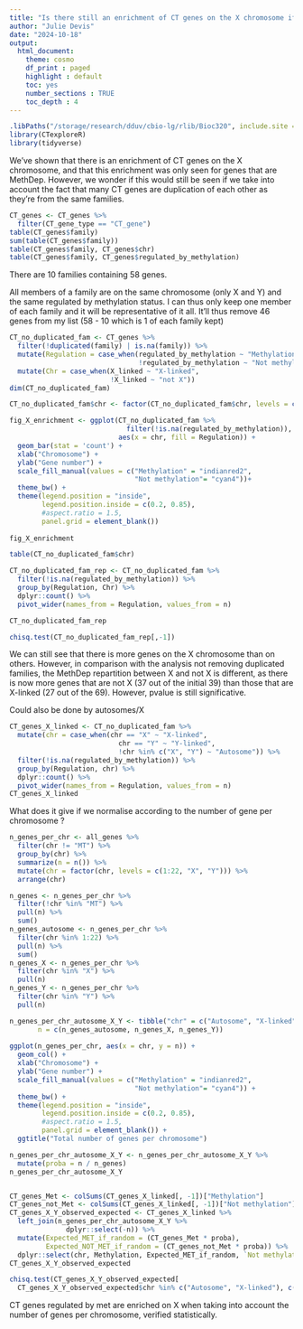 ```yaml
---
title: "Is there still an enrichment of CT genes on the X chromosome if we take duplicated genes in family into account ? "
author: "Julie Devis"
date: "2024-10-18"
output: 
  html_document:
    theme: cosmo
    df_print : paged
    highlight : default
    toc: yes
    number_sections : TRUE
    toc_depth : 4
---
```



```r
.libPaths("/storage/research/dduv/cbio-lg/rlib/Bioc320", include.site = FALSE)
library(CTexploreR)
library(tidyverse)
```

We've shown that there is an enrichment of CT genes on the X chromosome, and that 
this enrichment was only seen for genes that are MethDep. However, we wonder if
this would still be seen if we take into account the fact that many CT genes are
duplication of each other as they're from the same families. 


```r
CT_genes <- CT_genes %>% 
  filter(CT_gene_type == "CT_gene")
table(CT_genes$family)
sum(table(CT_genes$family))
table(CT_genes$family, CT_genes$chr)
table(CT_genes$family, CT_genes$regulated_by_methylation)

```

There are 10 families containing 58 genes. 

All members of a family are on the same chromosome (only X and Y) and the same 
regulated by methylation status. I can thus only keep one member of each family
and it will be representative of it all. It'll thus remove 46 genes from my 
list (58 - 10 which is 1 of each family kept)


```r
CT_no_duplicated_fam <- CT_genes %>% 
  filter(!duplicated(family) | is.na(family)) %>% 
  mutate(Regulation = case_when(regulated_by_methylation ~ "Methylation",
                                !regulated_by_methylation ~ "Not methylation")) %>%
  mutate(Chr = case_when(X_linked ~ "X-linked",
                         !X_linked ~ "not X")) 
dim(CT_no_duplicated_fam)

CT_no_duplicated_fam$chr <- factor(CT_no_duplicated_fam$chr, levels = c(1:22, "X", "Y"))

fig_X_enrichment <- ggplot(CT_no_duplicated_fam %>% 
                             filter(!is.na(regulated_by_methylation)), 
                           aes(x = chr, fill = Regulation)) +
  geom_bar(stat = 'count') +
  xlab("Chromosome") +
  ylab("Gene number") +
  scale_fill_manual(values = c("Methylation" = "indianred2",
                               "Not methylation"= "cyan4"))+
  theme_bw() +
  theme(legend.position = "inside",
        legend.position.inside = c(0.2, 0.85),
        #aspect.ratio = 1.5,
        panel.grid = element_blank())
        
fig_X_enrichment

table(CT_no_duplicated_fam$chr)

CT_no_duplicated_fam_rep <- CT_no_duplicated_fam %>% 
  filter(!is.na(regulated_by_methylation)) %>% 
  group_by(Regulation, Chr) %>%
  dplyr::count() %>% 
  pivot_wider(names_from = Regulation, values_from = n)

CT_no_duplicated_fam_rep

chisq.test(CT_no_duplicated_fam_rep[,-1]) 

```

We can still see that there is more genes on the X chromosome than on others.
However, in comparison with the analysis not removing duplicated families, 
the MethDep repartition between X and not X is different, as there is now more 
genes that are not X (37 out of the initial 39) than those that are X-linked 
(27 out of the 69). However, pvalue is still significative. 

Could also be done by autosomes/X

```r
CT_genes_X_linked <- CT_no_duplicated_fam %>% 
  mutate(chr = case_when(chr == "X" ~ "X-linked",
                           chr == "Y" ~ "Y-linked",
                           !chr %in% c("X", "Y") ~ "Autosome")) %>% 
  filter(!is.na(regulated_by_methylation)) %>% 
  group_by(Regulation, chr) %>%
  dplyr::count() %>% 
  pivot_wider(names_from = Regulation, values_from = n)
CT_genes_X_linked
```


What does it give if we normalise according to the number of gene per chromosome ?

```r
n_genes_per_chr <- all_genes %>% 
  filter(chr != "MT") %>% 
  group_by(chr) %>% 
  summarize(n = n()) %>% 
  mutate(chr = factor(chr, levels = c(1:22, "X", "Y"))) %>% 
  arrange(chr)

n_genes <- n_genes_per_chr %>% 
  filter(!chr %in% "MT") %>% 
  pull(n) %>% 
  sum()
n_genes_autosome <- n_genes_per_chr %>% 
  filter(chr %in% 1:22) %>% 
  pull(n) %>% 
  sum()
n_genes_X <- n_genes_per_chr %>% 
  filter(chr %in% "X") %>% 
  pull(n) 
n_genes_Y <- n_genes_per_chr %>% 
  filter(chr %in% "Y") %>% 
  pull(n) 

n_genes_per_chr_autosome_X_Y <- tibble("chr" = c("Autosome", "X-linked", "Y-linked"), 
       n = c(n_genes_autosome, n_genes_X, n_genes_Y))
  
ggplot(n_genes_per_chr, aes(x = chr, y = n)) +
  geom_col() +
  xlab("Chromosome") +
  ylab("Gene number") +
  scale_fill_manual(values = c("Methylation" = "indianred2",
                               "Not methylation"= "cyan4")) +
  theme_bw() +
  theme(legend.position = "inside",
        legend.position.inside = c(0.2, 0.85),
        #aspect.ratio = 1.5,
        panel.grid = element_blank()) +
  ggtitle("Total number of genes per chromosome")

n_genes_per_chr_autosome_X_Y <- n_genes_per_chr_autosome_X_Y %>% 
  mutate(proba = n / n_genes)
n_genes_per_chr_autosome_X_Y


CT_genes_Met <- colSums(CT_genes_X_linked[, -1])["Methylation"]
CT_genes_not_Met <- colSums(CT_genes_X_linked[, -1])["Not methylation"]
CT_genes_X_Y_observed_expected <- CT_genes_X_linked %>% 
  left_join(n_genes_per_chr_autosome_X_Y %>% 
              dplyr::select(-n)) %>% 
  mutate(Expected_MET_if_random = (CT_genes_Met * proba),
         Expected_NOT_MET_if_random = (CT_genes_not_Met * proba)) %>% 
  dplyr::select(chr, Methylation, Expected_MET_if_random, `Not methylation`, Expected_NOT_MET_if_random)
CT_genes_X_Y_observed_expected

chisq.test(CT_genes_X_Y_observed_expected[
  CT_genes_X_Y_observed_expected$chr %in% c("Autosome", "X-linked"), c("Methylation", "Expected_MET_if_random")]) 
```

CT genes regulated by met are enriched on X when taking into account the number 
of genes per chromosome, verified statistically. 

